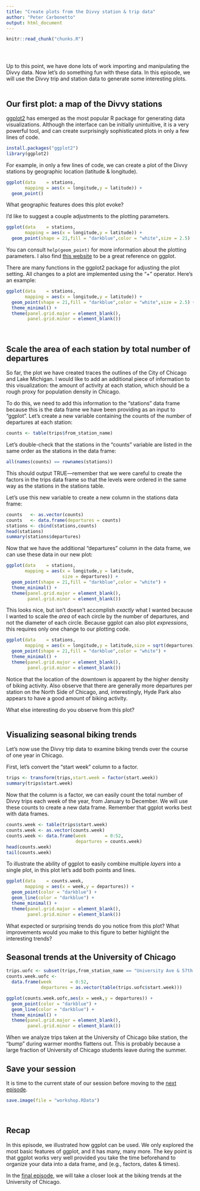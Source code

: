 ```yaml
---
title: "Create plots from the Divvy station & trip data"
author: "Peter Carbonetto"
output: html_document
---
```


<!-- Define defaults shared by all workflowr files. -->
```r
knitr::read_chunk("chunks.R")
```

<!-- Update knitr chunk options -->
```r
```

<!-- Insert the date the file was last updated -->
```r
```

<!-- Insert the code version (Git commit SHA1) if Git repository
 exists and R package git2r is installed -->
```r
```

Up to this point, we have done lots of work importing and manipulating
the Divvy data. Now let's do something fun with these data. In this
episode, we will use the Divvy trip and station data to generate some
interesting plots.
<br>
<br>

## Our first plot: a map of the Divvy stations

[ggplot2](http://ggplot2.tidyverse.org) has emerged as the most
popular R package for generating data visualizations. Although the
interface can be initially unintuitive, it is a very powerful tool,
and can create surprisingly sophisticated plots in only a few lines of
code.

```r
install.packages("ggplot2")
library(ggplot2)
```

For example, in only a few lines of code, we can create a plot of the
Divvy stations by geographic location (latitude & longitude).

```r
ggplot(data    = stations,
       mapping = aes(x = longitude,y = latitude)) +
  geom_point()
```

What geographic features does this plot evoke?

I'd like to suggest a couple adjustments to the plotting parameters. 

```r
ggplot(data    = stations,
       mapping = aes(x = longitude,y = latitude)) +
  geom_point(shape = 21,fill = "darkblue",color = "white",size = 2.5)
```

You can consult `help(geom_point)` for more information about the
plotting parameters. I also find
[this website](http://ggplot2.tidyverse.org) to be a great reference
on ggplot.

There are many functions in the ggplot2 package for adjusting the plot
setting. All changes to a plot are implemented using the "+" operator.
Here's an example:

```r
ggplot(data    = stations,
       mapping = aes(x = longitude,y = latitude)) +
  geom_point(shape = 21,fill = "darkblue",color = "white",size = 2.5) +
  theme_minimal() +
  theme(panel.grid.major = element_blank(),
        panel.grid.minor = element_blank())
```
<br>

## Scale the area of each station by total number of departures

So far, the plot we have created traces the outlines of the City of
Chicago and Lake Michigan. I would like to add an additional piece of
information to this visualization: the amount of activity at each
station, which should be a rough proxy for population density in
Chicago.

To do this, we need to add this information to the "stations" data
frame because this is the data frame we have been providing as an
input to "ggplot". Let's create a new variable containing the counts of
the number of departures at each station:

```r
counts <- table(trips$from_station_name)
```

Let's double-check that the stations in the "counts" variable are
listed in the same order as the stations in the data frame:

```r
all(names(counts) == rownames(stations))
```

This should output TRUE---remember that we were careful to create the
factors in the trips data frame so that the levels were ordered in the
same way as the stations in the stations table. 

Let's use this new variable to create a new column in the stations
data frame:

```r
counts   <- as.vector(counts)
counts   <- data.frame(departures = counts)
stations <- cbind(stations,counts)
head(stations)
summary(stations$departures)
```

Now that we have the additional "departures" column in the data frame,
we can use these data in our new plot:

```r
ggplot(data    = stations,
       mapping = aes(x = longitude,y = latitude,
                     size = departures)) +
  geom_point(shape = 21,fill = "darkblue",color = "white") +
  theme_minimal() +
  theme(panel.grid.major = element_blank(),
        panel.grid.minor = element_blank())
```

This looks nice, but isn't doesn't accomplish *exactly* what I wanted
because I wanted to scale the *area* of each circle by the number of
departures, and not the diameter of each circle. Because ggplot can
also plot *expressions*, this requires only one change to our plotting
code.

```r
ggplot(data    = stations,
       mapping = aes(x = longitude,y = latitude,size = sqrt(departures))) +
  geom_point(shape = 21,fill = "darkblue",color = "white") +
  theme_minimal() +
  theme(panel.grid.major = element_blank(),
        panel.grid.minor = element_blank())
```

Notice that the location of the downtown is apparent by the higher
density of biking activity. Also observe that there are generally more
departures per station on the North Side of Chicago, and,
interestingly, Hyde Park also appears to have a good amount of biking
activity.

What else interesting do you observe from this plot?
<br>
<br>

## Visualizing seasonal biking trends

Let's now use the Divvy trip data to examine biking trends over the
course of one year in Chicago. 

First, let's convert the "start week" column to a factor.

```r
trips <- transform(trips,start.week = factor(start.week))
summary(trips$start.week)
```

Now that the column is a factor, we can easily count the total number
of Divvy trips each week of the year, from January to December. We
will use these counts to create a new data frame. Remember that
ggplot works best with data frames.

```r
counts.week <- table(trips$start.week)
counts.week <- as.vector(counts.week)
counts.week <- data.frame(week       = 0:52,
                          departures = counts.week)
head(counts.week)
tail(counts.week)
```

To illustrate the ability of ggplot to easily combine multiple
*layers* into a single plot, in this plot let's add both points and
lines.

```r
ggplot(data    = counts.week,
       mapping = aes(x = week,y = departures)) +
  geom_point(color = "darkblue") +
  geom_line(color = "darkblue") +
  theme_minimal() +
  theme(panel.grid.major = element_blank(),
        panel.grid.minor = element_blank())
```

What expected or surprising trends do you notice from this plot? What
improvements would you make to this figure to better highlight the
interesting trends?

## Seasonal trends at the University of Chicago

```r
trips.uofc <- subset(trips,from_station_name == "University Ave & 57th St")
counts.week.uofc <-
  data.frame(week       = 0:52,
             departures = as.vector(table(trips.uofc$start.week)))
```

```r
ggplot(counts.week.uofc,aes(x = week,y = departures)) +
  geom_point(color = "darkblue") +
  geom_line(color = "darkblue") +
  theme_minimal() +
  theme(panel.grid.major = element_blank(),
        panel.grid.minor = element_blank())
```

When we analyze trips taken at the University of Chicago bike station,
the "bump" during warmer months flattens out. This is probably because
a large fraction of University of Chicago students leave during the
summer.

## Save your session

It is time to the current state of our session before moving to the
[next episode](uofc.html).

```r
save.image(file = "workshop.RData")
```
<br>

## Recap

In this episode, we illustrated how ggplot can be used. We only
explored the most basic features of ggplot, and it has many, many
more. The key point is that ggplot works very well provided you take
the time beforehand to organize your data into a data frame, and
(e.g., factors, dates & times).

In the [final episode](), we will take a closer look at the biking
trends at the University of Chicago.
